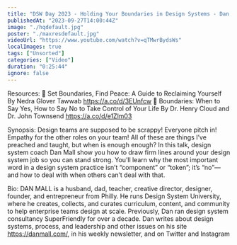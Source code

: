 ```yaml
---
title: "DSW Day 2023 - Holding Your Boundaries in Design Systems - Dan Mall"
publishedAt: "2023-09-27T14:00:44Z"
image: "./hqdefault.jpg"
poster: "./maxresdefault.jpg"
videoUrl: "https://www.youtube.com/watch?v=qTMwrBydsWs"
localImages: true
tags: ["Unsorted"]
categories: ["Video"]
duration: "0:25:44"
ignore: false
---
```


Resources:
📖 Set Boundaries, Find Peace: A Guide to Reclaiming Yourself By Nedra Glover Tawwab https://a.co/d/3EUnfcw
📖 Boundaries: When to Say Yes, How to Say No to Take Control of Your Life By Dr. Henry Cloud and Dr. John Townsend https://a.co/d/e1Zlm03

Synopsis:
Design teams are supposed to be scrappy! Everyone pitch in! Empathy for the other roles on your team! All of these are things I’ve preached and taught, but when is enough enough? In this talk, design system coach Dan Mall show you how to draw firm lines around your design system job so you can stand strong. You’ll learn why the most important word in a design system practice isn’t “component” or “token”; it’s “no”—and how to deal with when others can’t deal with that.

Bio:
DAN MALL is a husband, dad, teacher, creative director, designer, founder, and entrepreneur from Philly. He runs Design System University, where he creates, collects, and curates curriculum, content, and community to help enterprise teams design at scale. Previously, Dan ran design system consultancy SuperFriendly for over a decade. Dan writes about design systems, process, and leadership and other issues on his site https://danmall.com/, in his weekly newsletter, and on Twitter and Instagram
